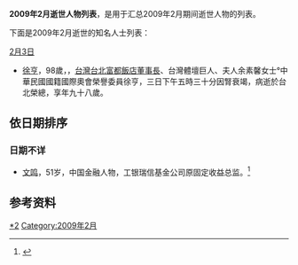 <center>{{Quotation|{{MonthTOC|2009年|逝世人物列表}}}}</center>
{{TOCright}}
'''2009年2月逝世人物列表'''，是用于汇总2009年2月期间逝世人物的列表。

下面是2009年2月逝世的知名人士列表：

;[[2月3日|2月3日]]
*[[徐亨|徐亨]]，98歲，，[[台灣台北富都飯店董事長|台灣台北富都飯店董事長]]、台灣體壇巨人、夫人余素馨女士°中華民國國籍國際奧會榮譽委員徐亨，三日下午五時三十分因腎衰竭，病逝於台北榮總，享年九十八歲。

== 依日期排序 ==
=== 日期不详 ===
*[[文鸣|文鸣]]，51岁，中国金融人物，工银瑞信基金公司原固定收益总监。<ref>{{Cite web|url=http://finance.ce.cn/rolling/201101/11/t20110111_16492756.shtml|title=银华基金经理37岁病逝 排名压力摧残从业人员身心 _中国经济网——国家经济门户|accessdate=2018-11-15|last=财经频道|first=中国经济网|work=finance.ce.cn|archive-date=2018-11-16|archive-url=https://web.archive.org/web/20181116000844/http://finance.ce.cn/rolling/201101/11/t20110111_16492756.shtml|dead-url=no}}</ref>

== 参考资料 ==
{{reflist}}

{{各年各月份逝世人物}}

[[Category:2009年逝世|*2]]
[[Category:2009年2月|Category:2009年2月]]